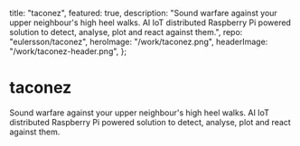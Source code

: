   title: "taconez",
  featured: true,
  description:
    "Sound warfare against your upper neighbour's high heel walks. AI IoT distributed Raspberry Pi powered solution to detect, analyse, plot and react against them.",
  repo: "eulersson/taconez",
  heroImage: "/work/taconez.png",
  headerImage: "/work/taconez-header.png",
};

# taconez

Sound warfare against your upper neighbour's high heel walks. AI IoT
distributed Raspberry Pi powered solution to detect, analyse, plot and react
against them.
